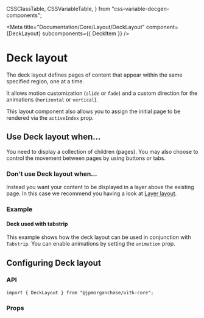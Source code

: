   CSSClassTable,
  CSSVariableTable,
} from "css-variable-docgen-components";

<Meta
  title="Documentation/Core/Layout/DeckLayout"
  component={DeckLayout}
  subcomponents={{ DeckItem }}
/>

# Deck layout

The deck layout defines pages of content that appear within the same specified region, one at a time.

It allows motion customization (`slide` or `fade`) and a custom direction for the animations (`horizontal` or `vertical`).

This layout component also allows you to assign the initial page to be rendered via the `activeIndex` prop.

<Canvas>
  <Story id="core-layout-decklayout--default-deck-layout" />
</Canvas>

## Use Deck layout when...

You need to display a collection of children (pages). You may also choose to control the movement between pages by using buttons or tabs.

### Don't use Deck layout when...

Instead you want your content to be displayed in a layer above the existing page. In this case we recommend you having a look at [Layer layout](?path=/docs/documentation-core-layout-layerlayout--page).

### Example

#### Deck used with tabstrip

This example shows how the deck layout can be used in conjunction with `Tabstrip`. You can enable animations by setting the `animation` prop.

<Canvas>
  <Story id="core-layout-decklayout--deck-in-tabstrip" />
</Canvas>

## Configuring Deck layout

### API

```
import { DeckLayout } from "@jpmorganchase/uitk-core";
```

### Props

<ArgsTable of={DeckLayout} />

<HelpAndSupport />
